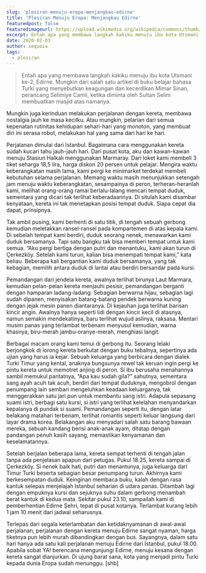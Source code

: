 ```yaml
---
slug: 'plesiran-menuju-eropa-menjangkau-edirne'
title: 'Plesiran Menuju Eropa: Menjangkau Edirne'
featuredpost: false
featuredimageurl: https://upload.wikimedia.org/wikipedia/commons/thumb/0/0f/Selimiye_Mosque_%2815051985908%29_%28cropped%29.jpg/800px-Selimiye_Mosque_%2815051985908%29_%28cropped%29.jpg
excerpt: Entah apa yang membawa langkah kakiku menuju ibu kota Utsmani ke-2, Edirne.
date: 2020-02-03
author: xequoia
tags:
  - plesiran
---
```


> Entah apa yang membawa langkah kakiku menuju ibu kota Utsmani ke-2, Edirne. Mungkin dari salah satu artikel di buku belajar bahasa Turki yang menyebutkan keagungan dan kecerdikan Mimar Sinan, perancang Selimiye Camii, ketika diminta oleh Sultan Selim membuatkan masjid atas namanya.

Mungkin juga kerinduan melakukan perjalanan dengan kereta, membawa nostalgia jauh ke masa kecilku. Atau mungkin, pelarian dari semua kepenatan rutinitas kehidupan sehari-hari yang monoton, yang membuat diri ini serasa robot, melakukan hal yang sama dari hari ke hari.

Perjalanan dimulai dari Istanbul. Bagaimana cara menggunakan kereta sudah kucari tahu jauh-jauh hari. Dari pusat kota, aku dan kawan-kawan menuju Stasiun Halkalı menggunakan Marmaray. Dari loket kami membeli 3 tiket seharga 18,5 lira, harga diskon 20 persen untuk pelajar. Mengira waktu keberangkatan masih lama, kami pergi ke minimarket terdekat membeli kebutuhan selama perjalanan. Memang waktu masih menunjukkan setengah jam menuju waktu keberangkatan, sesampainya di peron, terheran-heranlah kami, melihat orang-orang ramai berlalu-lalang mencari tempat duduk, sementara yang dicari tak terlihat keberadaannya. Di situlah kami disambar kenyataan, kereta ini tak menetapkan posisi tempat duduk. Siapa cepat dia dapat, prinsipnya.

Tak ambil pusing, kami berhenti di satu titik, di tengah sebuah gerbong kemudian meletakkan ransel-ransel pada kompartemen di atas kepala kami. Di sebelah tempat kami berdiri, duduk seorang nenek, menawarkan kami duduk bersamanya. Tapi satu bangku tak bisa memberi tempat untuk kami semua. “Aku pergi bertiga dengan putri dan menantuku, kami akan turun di Çerkezköy. Setelah kami turun, kalian bisa menempati tempat kami,” kata beliau. Beberapa kali bergantian kami duduk bersamanya, yang tak kebagian, memilih antara duduk di lantai atau berdiri bersandar pada kursi.

Pemandangan dari jendela kereta, awalnya terlihat birunya Laut Marmara, kemudian pelan-pelan kereta menjauhi pesisir, pemandangan berganti dengan hamparan ladang-ladang. Sebagian berwarna hijau, sebagian lagi sudah dipanen, menyisakan batang-batang pendek berwarna kuning dengan jejak mesin panen diantaranya. Di kejauhan juga terlihat barisan kincir angin. Awalnya hanya seperti lidi dengan kincir kecil di atasnya, namun semakin mendekatinya, baru terlihat wujud aslinya, raksasa. Mentari musim panas yang terlambat terbenam menyusul kemudian, warna khasnya, biru-merah jambu-oranye-merah, menghiasi langit.

Berbagai macam orang kami temui di gerbong itu. Seorang lelaki berjongkok di lorong kereta berkutat dengan buku tebalnya, sepertinya ada ujian yang harus ia kejar. Sebuah keluarga yang berbicara dengan dialek Turki Timur yang kental, anaknya bungsunya rewel tak keruan ingin pergi ke pintu kereta untuk memotret anjing di peron. Si ibu berusaha menahannya sambil memukul pantatnya, “Apa kau sudah gila?” sahutnya, sementara sang ayah acuh tak acuh, berdiri dari tempat duduknya, mengobrol dengan penumpang lain sembari mengeluhkan keadaan keluarganya, tak menggerakkan satu jari pun untuk membantu sang istri. Adapula sepasang suami istri, berbagi satu kursi, si istri yang terlihat kelelahan menyandarkan kepalanya di pundak si suami. Pemandangan seperti itu, dengan latar belakang matahari terbenam, terlihat romantis seperti keluar langsung dari layar drama korea. Belakangan aku menyadari salah satu barang bawaan mereka, sebuah kandang berisi anak-anak ayam, ditatap dengan pandangan penuh kasih sayang, memastikan kenyamanan dan keselamatannya.

Setelah berjalan beberapa lama, kereta sempat terhenti di tengah jalan tanpa ada penjelasan apapun dari petugas. Pukul 18.25, kereta sampai di Çerkezköy. Si nenek baik hati, putri dan menantunya, juga keluarga dari Timur Turki beserta sebagian besar penumpang turun. Akhirnya kami berkesempatan duduk. Keinginan membaca buku, kalah dengan rasa kantuk selepas menjelajah Istanbul seharian di udara panas. Ditambah lagi dengan empuknya kursi dan sejuknya suhu dalam gerbong menambah berat kantuk di kedua mata. Sekitar pukul 23.10, sampailah kami di pemberhentian Edirne Şehri, tepat di pusat kotanya. Terlambat kurang lebih 1 jam 10 menit dari jadwal seharusnya.

Terlepas dari segala keterlambatan dan ketidaknyamanan di awal-awal perjalanan, perjalanan dengan kereta menuju Edirne sangat nyaman, harga tiketnya pun lebih murah dibandingkan dengan bus. Sayangnya, dalam satu hari hanya ada satu kali perjalanan menuju Edirne dari Istanbul, pukul 18.00. Apabila sobat YA! berencana mengunjungi Edirne, menuju kesana dengan kereta sangat dianjurkan. Di ujung barat sana, kota yang menjadi pintu Turki kepada dunia Eropa sudah menunggu. [shb]
